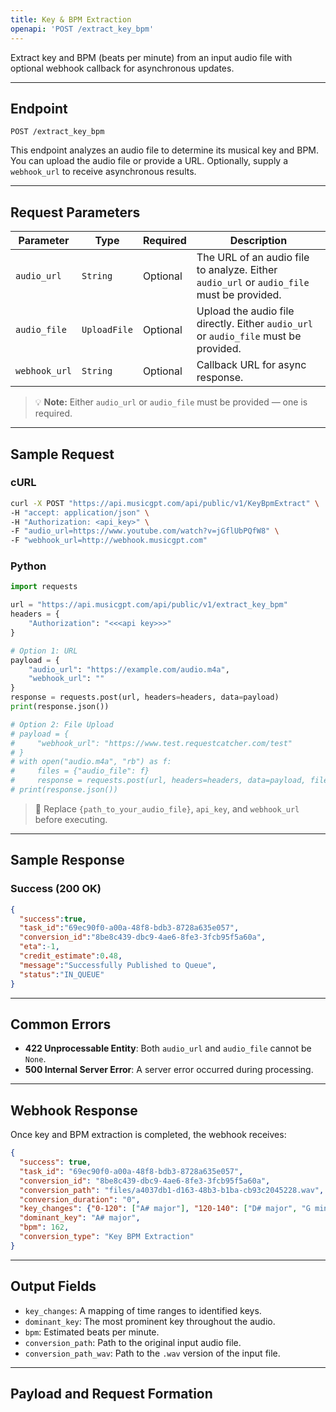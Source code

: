 ```yaml
---
title: Key & BPM Extraction  
openapi: 'POST /extract_key_bpm'  
---
```


Extract key and BPM (beats per minute) from an input audio file with optional webhook callback for asynchronous updates.

---

## Endpoint

```http
POST /extract_key_bpm
```

This endpoint analyzes an audio file to determine its musical key and BPM. You can upload the audio file or provide a URL. Optionally, supply a `webhook_url` to receive asynchronous results.

---

## Request Parameters

| Parameter        | Type         | Required | Description                                                                 |
|------------------|--------------|----------|-----------------------------------------------------------------------------|
| `audio_url`      | `String`     | Optional | The URL of an audio file to analyze. Either `audio_url` or `audio_file` must be provided. |
| `audio_file`     | `UploadFile` | Optional | Upload the audio file directly. Either `audio_url` or `audio_file` must be provided. |
| `webhook_url`    | `String`     | Optional | Callback URL for async response.                                           |

> 💡 **Note:** Either `audio_url` or `audio_file` must be provided — one is required.

---

## Sample Request

### cURL

```bash
curl -X POST "https://api.musicgpt.com/api/public/v1/KeyBpmExtract" \
-H "accept: application/json" \
-H "Authorization: <api_key>" \
-F "audio_url=https://www.youtube.com/watch?v=jGflUbPQfW8" \
-F "webhook_url=http://webhook.musicgpt.com"
```

### Python

```python
import requests

url = "https://api.musicgpt.com/api/public/v1/extract_key_bpm"
headers = {
    "Authorization": "<<<api key>>>"
}

# Option 1: URL
payload = {
    "audio_url": "https://example.com/audio.m4a",
    "webhook_url": ""
}
response = requests.post(url, headers=headers, data=payload)
print(response.json())

# Option 2: File Upload
# payload = {
#     "webhook_url": "https://www.test.requestcatcher.com/test"
# }
# with open("audio.m4a", "rb") as f:
#     files = {"audio_file": f}
#     response = requests.post(url, headers=headers, data=payload, files=files)
# print(response.json())
```

> 🔐 Replace `{path_to_your_audio_file}`, `api_key`, and `webhook_url` before executing.

---

## Sample Response

### Success (200 OK)

```json
{
  "success":true,
  "task_id":"69ec90f0-a00a-48f8-bdb3-8728a635e057",
  "conversion_id":"8be8c439-dbc9-4ae6-8fe3-3fcb95f5a60a",
  "eta":-1,
  "credit_estimate":0.48,
  "message":"Successfully Published to Queue",
  "status":"IN_QUEUE"
}
```

---

## Common Errors

- **422 Unprocessable Entity**: Both `audio_url` and `audio_file` cannot be `None`.
- **500 Internal Server Error**: A server error occurred during processing.

---

## Webhook Response

Once key and BPM extraction is completed, the webhook receives:

```json
{
  "success": true, 
  "task_id": "69ec90f0-a00a-48f8-bdb3-8728a635e057", 
  "conversion_id": "8be8c439-dbc9-4ae6-8fe3-3fcb95f5a60a", 
  "conversion_path": "files/a4037db1-d163-48b3-b1ba-cb93c2045228.wav", 
  "conversion_duration": "0", 
  "key_changes": {"0-120": ["A# major"], "120-140": ["D# major", "G minor"], "140-220": ["A# major", "A# minor"]}, 
  "dominant_key": "A# major", 
  "bpm": 162, 
  "conversion_type": "Key BPM Extraction"
}
```
---

## Output Fields

- `key_changes`: A mapping of time ranges to identified keys.
- `dominant_key`: The most prominent key throughout the audio.
- `bpm`: Estimated beats per minute.
- `conversion_path`: Path to the original input audio file.
- `conversion_path_wav`: Path to the `.wav` version of the input file.

---

## Payload and Request Formation